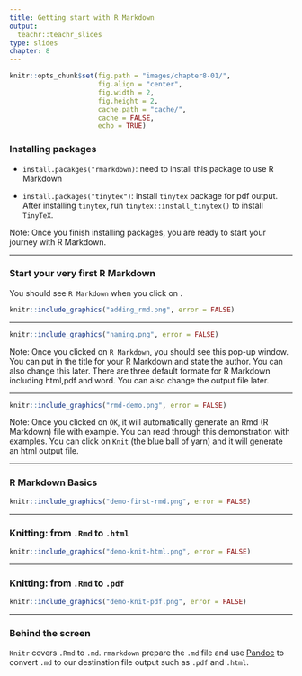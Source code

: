 ```yaml
---
title: Getting start with R Markdown 
output:
  teachr::teachr_slides
type: slides
chapter: 8
---
```

```r
knitr::opts_chunk$set(fig.path = "images/chapter8-01/",
                      fig.align = "center",
                      fig.width = 2, 
                      fig.height = 2,
                      cache.path = "cache/",
                      cache = FALSE,
                      echo = TRUE)

```

### Installing packages 

- `install.pacakges("rmarkdown)`: need to install this package to use R Markdown

- `install.packages("tinytex")`: install `tinytex` package for pdf output. After installing `tinytex`, run `tinytex::install_tinytex()` to install `TinyTeX`. 


Note: Once you finish installing packages, you are ready to start your journey with R Markdown. 

---

### Start your very first R Markdown 

You should see `R Markdown` when you click on <i class="fas fa-plus"></i>. 

```r
knitr::include_graphics("adding_rmd.png", error = FALSE)
```

---

```r
knitr::include_graphics("naming.png", error = FALSE)
```

Note: Once you clicked on `R Markdown`, you should see this pop-up window. You can put in the title for your R Markdown and state the author. You can also change this later. There are three default formate for R Markdown including html,pdf and word. You can also change the output file later. 


---

```r
knitr::include_graphics("rmd-demo.png", error = FALSE)
```


Note: Once you clicked on `OK`, it will automatically generate an Rmd (R Markdown) file with example. You can read through this demonstration with examples. You can click on `Knit` (the blue ball of yarn) and it will generate an html output file. 

---

### R Markdown Basics 

```r
knitr::include_graphics("demo-first-rmd.png", error = FALSE)
```

---

### Knitting: from `.Rmd` to `.html`

```r
knitr::include_graphics("demo-knit-html.png", error = FALSE)
```

---

### Knitting: from `.Rmd` to `.pdf`

```r
knitr::include_graphics("demo-knit-pdf.png", error = FALSE)
```

---

### Behind the screen 

`Knitr` covers `.Rmd` to `.md`. `rmarkdown` prepare the `.md` file and use [Pandoc](https://pandoc.org) to convert `.md` to our destination file output such as `.pdf` and `.html`.




